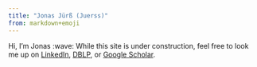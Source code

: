```yaml
---
title: "Jonas Jürß (Juerss)"
from: markdown+emoji
---
```


Hi, I'm Jonas :wave: While this site is under construction, feel free to look me up on [LinkedIn](https://www.linkedin.com/in/jonas-juerss), [DBLP](https://dblp.uni-trier.de/pid/351/0471.html), or [Google Scholar](https://scholar.google.com/citations?user=RzWVQVYAAAAJ).
